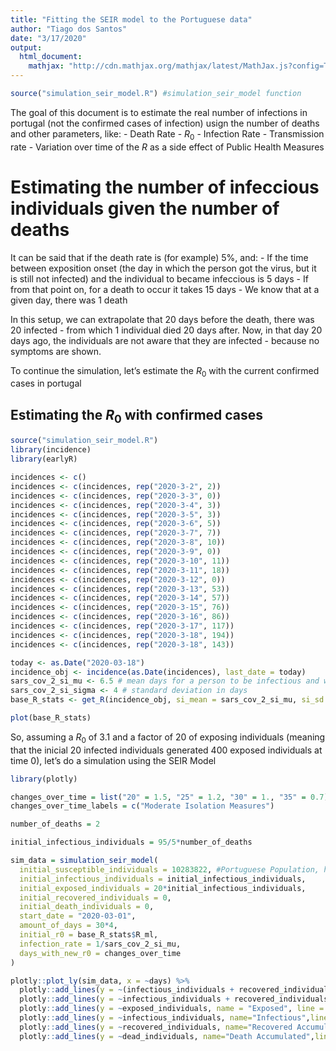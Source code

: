 ```yaml
---
title: "Fitting the SEIR model to the Portuguese data"
author: "Tiago dos Santos"
date: "3/17/2020"
output: 
  html_document:
    mathjax: "http://cdn.mathjax.org/mathjax/latest/MathJax.js?config=TeX-AMS-MML_HTMLorMML"
---
```


```r
source("simulation_seir_model.R") #simulation_seir_model function
```


The goal of this document is to estimate the real number of infections in portugal (not the confirmed cases of infection) usign the number of deaths and other parameters, like:
- Death Rate
- $R_0$
- Infection Rate
- Transmission rate
- Variation over time of the $R$ as a side effect of Public Health Measures


# Estimating the number of infeccious individuals given the number of deaths

It can be said that if the death rate is (for example) 5%, and:
- If the time between exposition onset (the day in which the person got the virus, but it is still not infected) and the individual to became infeccious is 5 days
- If from that point on, for a death to occur it takes 15 days
- We know that at a given day, there was 1 death

In this setup, we can extrapolate that 20 days before the death, there was 20 infected - from which 1 individual died 20 days after.
Now, in that day 20 days ago, the individuals are not aware that they are infected - because no symptoms are shown.

To continue the simulation, let's estimate the $R_0$ with the current confirmed cases in portugal

## Estimating the $R_0$ with confirmed cases

```r
source("simulation_seir_model.R")
library(incidence)
library(earlyR)

incidences <- c()
incidences <- c(incidences, rep("2020-3-2", 2))
incidences <- c(incidences, rep("2020-3-3", 0))
incidences <- c(incidences, rep("2020-3-4", 3))
incidences <- c(incidences, rep("2020-3-5", 3))
incidences <- c(incidences, rep("2020-3-6", 5))
incidences <- c(incidences, rep("2020-3-7", 7))
incidences <- c(incidences, rep("2020-3-8", 10))
incidences <- c(incidences, rep("2020-3-9", 0))
incidences <- c(incidences, rep("2020-3-10", 11))
incidences <- c(incidences, rep("2020-3-11", 18))
incidences <- c(incidences, rep("2020-3-12", 0))
incidences <- c(incidences, rep("2020-3-13", 53))
incidences <- c(incidences, rep("2020-3-14", 57))
incidences <- c(incidences, rep("2020-3-15", 76))
incidences <- c(incidences, rep("2020-3-16", 86))
incidences <- c(incidences, rep("2020-3-17", 117))
incidences <- c(incidences, rep("2020-3-18", 194))
incidences <- c(incidences, rep("2020-3-18", 143))

today <- as.Date("2020-03-18")
incidence_obj <- incidence(as.Date(incidences), last_date = today)
sars_cov_2_si_mu <- 6.5 # mean days for a person to be infectious and with simptoms 
sars_cov_2_si_sigma <- 4 # standard deviation in days
base_R_stats <- get_R(incidence_obj, si_mean = sars_cov_2_si_mu, si_sd = sars_cov_2_si_sigma)

plot(base_R_stats)
```

So, assuming a $R_0$ of 3.1 and a factor of 20 of exposing individuals (meaning that the inicial 20 infected individuals generated 400 exposed individuals at time 0), let's do a simulation using the SEIR Model


```r
library(plotly)

changes_over_time = list("20" = 1.5, "25" = 1.2, "30" = 1., "35" = 0.7)
changes_over_time_labels = c("Moderate Isolation Measures")

number_of_deaths = 2

initial_infectious_individuals = 95/5*number_of_deaths

sim_data = simulation_seir_model(
  initial_susceptible_individuals = 10283822, #Portuguese Population, https://www.pordata.pt/Portugal/Popula%C3%A7%C3%A3o+residente++m%C3%A9dia+anual+total+e+por+grupo+et%C3%A1rio-10
  initial_infectious_individuals = initial_infectious_individuals,
  initial_exposed_individuals = 20*initial_infectious_individuals,
  initial_recovered_individuals = 0,
  initial_death_individuals = 0,
  start_date = "2020-03-01",
  amount_of_days = 30*4,
  initial_r0 = base_R_stats$R_ml,
  infection_rate = 1/sars_cov_2_si_mu,
  days_with_new_r0 = changes_over_time
)

plotly::plot_ly(sim_data, x = ~days) %>%
  plotly::add_lines(y = ~(infectious_individuals + recovered_individuals + dead_individuals)*0.75, name = "Confirmed Accumulated", line = list(color = "gray")) %>%
  plotly::add_lines(y = ~infectious_individuals + recovered_individuals + dead_individuals, name = "Infected Accumulated", line = list(color = "black")) %>%
  plotly::add_lines(y = ~exposed_individuals, name = "Exposed", line = list(color = "blue")) %>%
  plotly::add_lines(y = ~infectious_individuals, name="Infectious",line = list(color = "orange")) %>%
  plotly::add_lines(y = ~recovered_individuals, name="Recovered Accumulated",line = list(color = "green")) %>%
  plotly::add_lines(y = ~dead_individuals, name="Death Accumulated",line = list(color = "red"))  
```